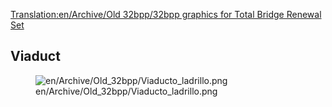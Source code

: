 [[Translation:en/Archive/Old 32bpp/32bpp graphics for Total Bridge Renewal Set]]
==Viaduct==
[[File:en/Archive/Old 32bpp/Viaducto ladrillo.png]]